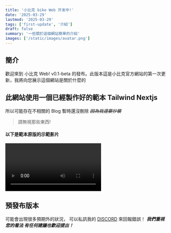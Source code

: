 ```yaml
---
title: '小比克 bike Web 开发中!'
date: '2025-03-29'
lastmod: '2025-03-29'
tags: ['first-update', '介紹']
draft: false
summary: '一些關於這個網站簡單的介紹'
images: ['/static/images/avatar.png']
---
```


## 簡介

歡迎來到 小比克 Web! v0.1-beta 的發布。此版本這是小比克官方網站的第一次更新，我將向您展示這個網站是關於什麼的
<TOCInline toc={props.toc} exclude="簡介" />

## 此網站使用一個已經製作好的範本 Tailwind Nextjs

所以可能存在不相關的 Blog 暫時還沒刪除
_~~因為我還要抄襲~~_

> 請無視那些東西!

#### 以下是範本原版的示範影片
<video controls>
  <source
    src="https://github-production-user-asset-6210df.s3.amazonaws.com/28362229/258559849-2124c81f-b99d-4431-839c-347e01a2616c.webm"
    type="video/webm"
  />
</video>
<TOCInline toc={props.toc} exclude="以下是範本原版的示範影片" />

## 預發布版本

可能會出現很多預期外的狀況，
可以私訊我的 [DISCORD](https://discordapp.com/users/1069266988326731856) 來回報錯誤！
**_我們重視您的看法 有任何建議也歡迎提出！_**

